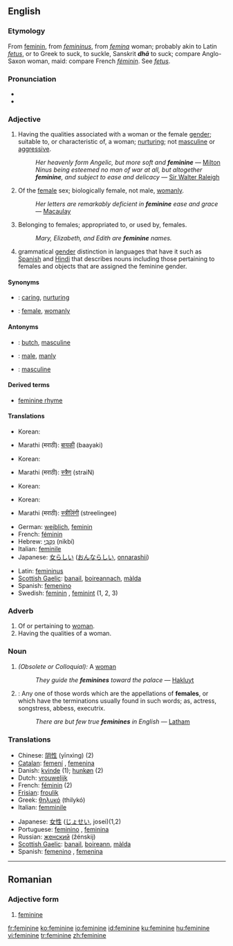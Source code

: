 {{see|féminine}}
{{wikipedia|dab=feminine}}
==English==

===Etymology===
From {{OF.}} [[feminin]], from {{L.}} ''[[femininus]]'', from ''[[femina]]'' woman; probably akin to Latin ''[[fetus]]'', or to Greek to suck, to suckle, Sanskrit '''''dhā''''' to suck; compare Anglo-Saxon ''{{IPAchar|[[fǣmme]]}}'' woman, maid: compare French ''[[féminin]]''. See ''[[fetus]]''.

===Pronunciation===
*{{IPA|/ˈfɛmɪnɪn/ ''or'' /ˈfɛmənɪn/}}
*{{audio|en-us-feminine.ogg|Audio (US)}}

===Adjective===
{{en-adj}}

# Having the qualities associated with a woman or the female [[gender]]; suitable to, or characteristic of, a woman; [[nurturing]]; not [[masculine]] or [[aggressive]].
#:''Her heavenly form Angelic, but more soft and '''feminine''''' — [[Milton]]
#:''Ninus being esteemed no man of war at all, but altogether '''feminine''', and subject to ease and delicacy'' — [[Sir Walter Raleigh]]
# Of the [[female]] sex; biologically female, not male, [[womanly]].
#:''Her letters are remarkably deficient in '''feminine''' ease and grace'' — [[Macaulay]]
# Belonging to females; appropriated to, or used by, females.
#:''Mary, Elizabeth, and Edith are '''feminine''' names.''
# {{grammar}} grammatical [[gender]] distinction in languages that have it such as [[Spanish]] and [[Hindi]] that describes nouns including those pertaining to females and objects that are assigned the feminine gender.

====Synonyms====
*{{italbrac|having qualities of female gender}}: [[caring]], [[nurturing]]
*{{italbrac|of the female sex}}: [[female]], [[womanly]]

====Antonyms====
*{{italbrac|having qualities of female gender}}: [[butch]], [[masculine]]
*{{italbrac|of the female sex}}: [[male]], [[manly]]
*{{italbrac|grammar}}: [[masculine]]

====Derived terms====
* [[feminine rhyme]] {{prosody}}

====Translations====
{{trans-top|Having the qualities associated with a woman}}
*Korean: {{ko-inline|나약한|nayakan}}
{{trans-mid}}
*Marathi (मराठी): [[बायकी]] (baayaki)
{{trans-bottom}}

{{trans-top|Of the female sex}}
*Korean: {{ko-inline|여자다운|yeosadaun}}
{{trans-mid}}
*Marathi (मराठी): [[स्त्रैण]] (straiN)
{{trans-bottom}}

{{trans-top|Belonging to females}}
*Korean: {{ko-inline|여성의|yeoseong-ui}}
{{trans-mid}}
{{trans-bottom}}

{{trans-top|grammatical gender distinction}}
*Korean: {{ko-inline|여성|yeoseong}}
{{trans-mid}}
*Marathi (मराठी): [[स्त्रीलिंगी]] (streelingee)
{{trans-bottom}}

{{rfc-trans}}
{{top}}
*German: [[weiblich]], [[feminin]]
*French: [[féminin]]
*Hebrew: [[נקבי|נִקְבִּי]] (nikbí) {{m}}
*Italian: [[feminile]]
*Japanese: [[女らしい]] ([[おんならしい]], [[onnarashii]])
{{mid}}
*Latin: [[femininus]]
*[[Scottish Gaelic]]: [[banail]], [[boireannach]], [[màlda]]
*Spanish: [[femenino]]
*Swedish: [[feminin]] {{c}}, [[feminint]] {{n}} (1, 2, 3)
{{bottom}}

===Adverb===
{{en-adv}}

# Of or pertaining to [[woman]].
# Having the qualities of a woman.

===Noun===
{{en-noun}}

# ''(Obsolete or Colloquial):'' A [[woman]]
#:''They guide the '''feminines''' toward the palace'' — [[Hakluyt]]
# {{Grammar}}: Any one of those words which are the appellations of '''females''', or which have the terminations usually found in such words; as, actress, songstress, abbess, executrix.
#:''There are but few true '''feminines''' in English'' — [[Latham]]

===Translations===
{{rfc-trans}}
{{top}}
*Chinese: [[阴性]] (yīnxìng) (2)
*[[Catalan]]: [[femení]] {{m}}, [[femenina]] {{f}}
*Danish: [[kvinde]] {{c}} (1); [[hunkøn]] {{n}} (2)
*Dutch: [[vrouwelijk]]
*French: [[féminin]] {{m}} (2)
*[[Frisian]]: [[froulik]]
*Greek: [[θηλυκό]] (thilykó)
*Italian: [[femminile]]
{{mid}}
*Japanese: [[女性]] ([[じょせい]], josei)(1,2)
*Portuguese: [[feminino]] {{m}}, [[feminina]] {{f}}
*Russian: [[женский]] (žénskij)
*[[Scottish Gaelic]]: [[banail]], [[boireann]], [[màlda]]
*Spanish: [[femenino]] {{m}}, [[femenina]] {{f}}
{{bottom}}

----

==Romanian==

===Adjective form===
{{ro-adjform|fpl|feminin}}

# [[feminine#English|feminine]]

[[fr:feminine]]
[[ko:feminine]]
[[io:feminine]]
[[id:feminine]]
[[ku:feminine]]
[[hu:feminine]]
[[vi:feminine]]
[[tr:feminine]]
[[zh:feminine]]